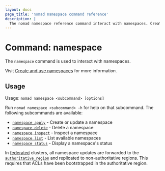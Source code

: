 ```yaml
---
layout: docs
page_title: 'nomad namespace command reference'
description: |
  The nomad namespace reference command interact with namespaces. Create, inspect, and delete a namespace. Display status information and list namespaces.
---
```


# Command: namespace

The `namespace` command is used to interact with namespaces.

Visit [Create and use namespaces](/nomad/tutorials/manage-clusters/namespaces) for more information.

## Usage

Usage: `nomad namespace <subcommand> [options]`

Run `nomad namespace <subcommand> -h` for help on that subcommand. The following
subcommands are available:

- [`namespace apply`][apply] - Create or update a namespace
- [`namespace delete`][delete] - Delete a namespace
- [`namespace inspect`][inspect] - Inspect a namespace
- [`namespace list`][list] - List available namespaces
- [`namespace status`][status] - Display a namespace's status

In [federated][] clusters, all namespace updates are forwarded to the
[`authoritative_region`][] and replicated to non-authoritative regions. This
requires that ACLs have been bootstrapped in the authoritative region.

[apply]: /nomad/commands/namespace/apply 'Create or update a namespace'
[delete]: /nomad/commands/namespace/delete 'Delete a namespace'
[inspect]: /nomad/commands/namespace/inspect 'Inspect a namespace'
[list]: /nomad/commands/namespace/list 'List available namespaces'
[status]: /nomad/commands/namespace/status "Display a namespace's status"
[federated]: /nomad/tutorials/manage-clusters/federation
[`authoritative_region`]: /nomad/docs/configuration/server#authoritative_region
